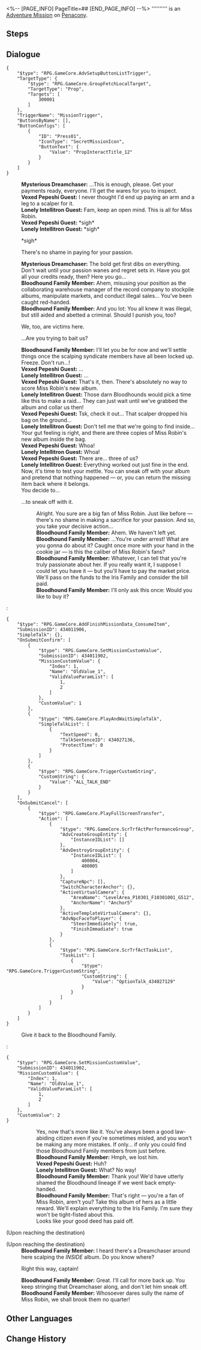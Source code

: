 <%-- [PAGE_INFO]
PageTitle=##
[END_PAGE_INFO] --%>
{{Stub|Dialogue.}}
{{Mission Infobox
|id            = 4340119
|title         = 
|image         = <!--Mission .png-->
|type          = Adventure
|event_name    = 
|chapter       = 
|requirements  = [[Trailblaze Mission]] ''[[Gentleness, the Name of Nocturne]]'' completed
|summary       = <!--official mission summary from Fate's Atlas-->
|characters    = Bloodhound Family Member; Lonely Intellitron Guest; Mysterious Dreamchaser; Trailblazer; Vexed Pepeshi Guest
|startLocation = [[Penacony]] - [[Golden Hour]]
|world         = Penacony
|area          = Golden Hour
|prev          = 
|next          = 
|rewards       = Condensed Aether*2; Hope Is the Thing With Feathers (Disk)*1 { text = ''Hope Is the Thing With Feathers'' }; "Sway to My Beat in Cosmos"*1 { text = "Sway to My Beat in Cosmos" }; Credit*5,000
}}
'''''''''' is an [[Adventure Mission]] on [[Penacony]].

==Steps==


<!--
==Gameplay Notes==

--><!--
==Trial Character==

-->
==Dialogue==
{{Stub Dialogue}}
<pre>{
	"$type": "RPG.GameCore.AdvSetupButtonListTrigger",
	"TargetType": {
		"$type": "RPG.GameCore.GroupFetchLocalTarget",
		"TargetType": "Prop",
		"Targets": [
			300001
		]
	},
	"TriggerName": "MissionTrigger",
	"ButtonsByName": [],
	"ButtonConfigs": [
		{
			"ID": "Press01",
			"IconType": "SecretMissionIcon",
			"ButtonText": {
				"Value": "PropInteractTitle_12"
			}
		}
	]
}</pre>
:'''Mysterious Dreamchaser:''' ...This is enough, please. Get your payments ready, everyone. I'll get the wares for you to inspect.
:'''Vexed Pepeshi Guest:''' I never thought I'd end up paying an arm and a leg to a scalper for it.
:'''Lonely Intellitron Guest:''' Fam, keep an open mind. This is all for Miss Robin.
:'''Vexed Pepeshi Guest:''' *sigh*
:'''Lonely Intellitron Guest:''' *sigh*
:{{DIcon|Arrow}} *sigh*
:{{DIcon|Arrow}} There's no shame in paying for your passion.
:'''Mysterious Dreamchaser:''' The bold get first dibs on everything. Don't wait until your passion wanes and regret sets in. Have you got all your credits ready, then? Here you go...
:'''Bloodhound Family Member:''' Ahem, misusing your position as the collaborating warehouse manager of the record company to stockpile albums, manipulate markets, and conduct illegal sales... You've been caught red-handed.
:'''Bloodhound Family Member:''' And you lot: You all knew it was illegal, but still aided and abetted a criminal. Should I punish you, too?
:{{DIcon|Arrow}} We, too, are victims here.
:{{DIcon|Arrow}} ...Are you trying to bait us?
:'''Bloodhound Family Member:''' I'll let you be for now and we'll settle things once the scalping syndicate members have all been locked up. Freeze. Don't run...!
:'''Vexed Pepeshi Guest:''' ...
:'''Lonely Intellitron Guest:''' ...
:'''Vexed Pepeshi Guest:''' That's it, then. There's absolutely no way to score Miss Robin's new album.
:'''Lonely Intellitron Guest:''' Those darn Bloodhounds would pick a time like this to make a raid... They can just wait until we've grabbed the album and collar us then!
:'''Vexed Pepeshi Guest:''' Tsk, check it out... That scalper dropped his bag on the ground...
:'''Lonely Intellitron Guest:''' Don't tell me that we're going to find inside...
:Your gut feeling is right, and there are three copies of Miss Robin's new album inside the bag.
:'''Vexed Pepeshi Guest:''' Whoa!
:'''Lonely Intellitron Guest:''' Whoa!
:'''Vexed Pepeshi Guest:''' There are... three of us?
:'''Lonely Intellitron Guest:''' Everything worked out just fine in the end.
:Now, it's time to test your mettle. You can sneak off with your album and pretend that nothing happened &mdash; or, you can return the missing item back where it belongs.
:You decide to...
:{{DIcon|Arrow}} ...to sneak off with it.
::Alright. You sure are a big fan of Miss Robin. Just like before &mdash; there's no shame in making a sacrifice for your passion. And so, you take your decisive action...
::'''Bloodhound Family Member:''' Ahem. We haven't left yet.
::'''Bloodhound Family Member:''' ...You're under arrest! What are you gonna do about it? Caught once more with your hand in the cookie jar &mdash; is this the caliber of Miss Robin's fans?
::'''Bloodhound Family Member:''' Whatever, I can tell that you're truly passionate about her. If you really want it, I suppose I could let you have it &mdash; but you'll have to pay the market price. We'll pass on the funds to the Iris Family and consider the bill paid.
::'''Bloodhound Family Member:''' I'll only ask this once: Would you like to buy it?
:<pre>{
	"$type": "RPG.GameCore.AddFinishMissionData_ConsumeItem",
	"SubmissionID": 434011906,
	"SimpleTalk": {},
	"OnSubmitConfirm": [
		{
			"$type": "RPG.GameCore.SetMissionCustomValue",
			"SubmissionID": 434011902,
			"MissionCustomValue": {
				"Index": 1,
				"Name": "OldValue_1",
				"ValidValueParamList": [
					1,
					2
				]
			},
			"CustomValue": 1
		},
		{
			"$type": "RPG.GameCore.PlayAndWaitSimpleTalk",
			"SimpleTalkList": [
				{
					"TextSpeed": 0,
					"TalkSentenceID": 434027136,
					"ProtectTime": 0
				}
			]
		},
		{
			"$type": "RPG.GameCore.TriggerCustomString",
			"CustomString": {
				"Value": "ALL_TALK_END"
			}
		}
	],
	"OnSubmitCancel": [
		{
			"$type": "RPG.GameCore.PlayFullScreenTransfer",
			"Action": [
				{
					"$type": "RPG.GameCore.ScrTrfActPerformanceGroup",
					"AdvCreateGroupEntity": {
						"InstanceIDList": []
					},
					"AdvDestroyGroupEntity": {
						"InstanceIDList": [
							400004,
							400005
						]
					},
					"CaptureNpc": [],
					"SwitchCharacterAnchor": {},
					"ActiveVirtualCamera": {
						"AreaName": "LevelArea_P10301_F10301001_G512",
						"AnchorName": "Anchor5"
					},
					"ActiveTemplateVirtualCamera": {},
					"AdvNpcFaceToPlayer": {
						"SteerImmediately": true,
						"FinishImmadiate": true
					}
				},
				{
					"$type": "RPG.GameCore.ScrTrfActTaskList",
					"TaskList": [
						{
							"$type": "RPG.GameCore.TriggerCustomString",
							"CustomString": {
								"Value": "OptionTalk_434027129"
							}
						}
					]
				}
			]
		}
	]
}</pre>
:{{DIcon|Arrow}} Give it back to the Bloodhound Family.
:<pre>{
	"$type": "RPG.GameCore.SetMissionCustomValue",
	"SubmissionID": 434011902,
	"MissionCustomValue": {
		"Index": 1,
		"Name": "OldValue_1",
		"ValidValueParamList": [
			1,
			2
		]
	},
	"CustomValue": 2
}</pre>
::Yes, now that's more like it. You've always been a good law-abiding citizen even if you're sometimes misled, and you won't be making any more mistakes. If only... if only you could find those Bloodhound Family members from just before.
::'''Bloodhound Family Member:''' Hmph, we lost him.
::'''Vexed Pepeshi Guest:''' Huh?
::'''Lonely Intellitron Guest:''' What? No way!
::'''Bloodhound Family Member:''' Thank you! We'd have utterly shamed the Bloodhound lineage if we went back empty-handed.
::'''Bloodhound Family Member:''' That's right &mdash; you're a fan of Miss Robin, aren't you? Take this album of hers as a little reward. We'll explain everything to the Iris Family. I'm sure they won't be tight-fisted about this.
::Looks like your good deed has paid off.
;(Upon reaching the destination)

;(Upon reaching the destination)
:'''Bloodhound Family Member:''' I heard there's a Dreamchaser around here scalping the ''INSIDE'' album. Do you know where?
:{{DIcon|Arrow}} Right this way, captain!
:'''Bloodhound Family Member:''' Great. I'll call for more back up. You keep stringing that Dreamchaser along, and don't let him sneak off.
:'''Bloodhound Family Member:''' Whosoever dares sully the name of Miss Robin, we shall brook them no quarter!
{{Dialogue End}}

==Other Languages==
{{Other Languages
|en   = 
|zhs  = 
|zht  = 
|ja   = 
|ko   = 
|es   = 
|fr   = 
|ru   = 
|th   = 
|vi   = 
|de   = 
|id   = 
|pt   = 
}}

==Change History==
{{Change History|2.2}}
